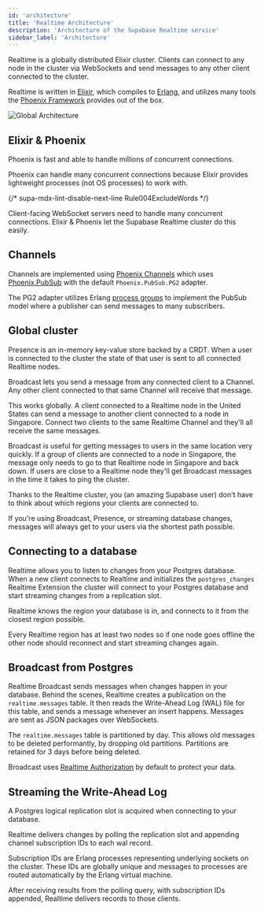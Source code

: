 ```yaml
---
id: 'architecture'
title: 'Realtime Architecture'
description: 'Architecture of the Supabase Realtime service'
sidebar_label: 'Architecture'
---
```


Realtime is a globally distributed Elixir cluster. Clients can connect to any node in the cluster via WebSockets and send messages to any other client connected to the cluster.

Realtime is written in [Elixir](https://elixir-lang.org/), which compiles to [Erlang](https://www.erlang.org/), and utilizes many tools the [Phoenix Framework](https://www.phoenixframework.org/) provides out of the box.

![Global Architecture](/docs/img/guides/realtime/realtime-arch.png)

## Elixir & Phoenix

Phoenix is fast and able to handle millions of concurrent connections.

Phoenix can handle many concurrent connections because Elixir provides lightweight processes (not OS processes) to work with.

{/* supa-mdx-lint-disable-next-line Rule004ExcludeWords */}

Client-facing WebSocket servers need to handle many concurrent connections. Elixir & Phoenix let the Supabase Realtime cluster do this easily.

## Channels

Channels are implemented using [Phoenix Channels](https://hexdocs.pm/phoenix/channels.html) which uses [Phoenix.PubSub](https://hexdocs.pm/phoenix_pubsub/Phoenix.PubSub.html) with the default `Phoenix.PubSub.PG2` adapter.

The PG2 adapter utilizes Erlang [process groups](https://www.erlang.org/docs/18/man/pg2.html) to implement the PubSub model where a publisher can send messages to many subscribers.

## Global cluster

Presence is an in-memory key-value store backed by a CRDT. When a user is connected to the cluster the state of that user is sent to all connected Realtime nodes.

Broadcast lets you send a message from any connected client to a Channel. Any other client connected to that same Channel will receive that message.

This works globally. A client connected to a Realtime node in the United States can send a message to another client connected to a node in Singapore. Connect two clients to the same Realtime Channel and they'll all receive the same messages.

Broadcast is useful for getting messages to users in the same location very quickly. If a group of clients are connected to a node in Singapore, the message only needs to go to that Realtime node in Singapore and back down. If users are close to a Realtime node they'll get Broadcast messages in the time it takes to ping the cluster.

Thanks to the Realtime cluster, you (an amazing Supabase user) don't have to think about which regions your clients are connected to.

If you're using Broadcast, Presence, or streaming database changes, messages will always get to your users via the shortest path possible.

## Connecting to a database

Realtime allows you to listen to changes from your Postgres database. When a new client connects to Realtime and initializes the `postgres_changes` Realtime Extension the cluster will connect to your Postgres database and start streaming changes from a replication slot.

Realtime knows the region your database is in, and connects to it from the closest region possible.

Every Realtime region has at least two nodes so if one node goes offline the other node should reconnect and start streaming changes again.

## Broadcast from Postgres

Realtime Broadcast sends messages when changes happen in your database. Behind the scenes, Realtime creates a publication on the `realtime.messages` table. It then reads the Write-Ahead Log (WAL) file for this table, and sends a message whenever an insert happens. Messages are sent as JSON packages over WebSockets.

The `realtime.messages` table is partitioned by day. This allows old messages to be deleted performantly, by dropping old partitions. Partitions are retained for 3 days before being deleted.

Broadcast uses [Realtime Authorization](/docs/guides/realtime/authorization) by default to protect your data.

## Streaming the Write-Ahead Log

A Postgres logical replication slot is acquired when connecting to your database.

Realtime delivers changes by polling the replication slot and appending channel subscription IDs to each wal record.

Subscription IDs are Erlang processes representing underlying sockets on the cluster. These IDs are globally unique and messages to processes are routed automatically by the Erlang virtual machine.

After receiving results from the polling query, with subscription IDs appended, Realtime delivers records to those clients.
